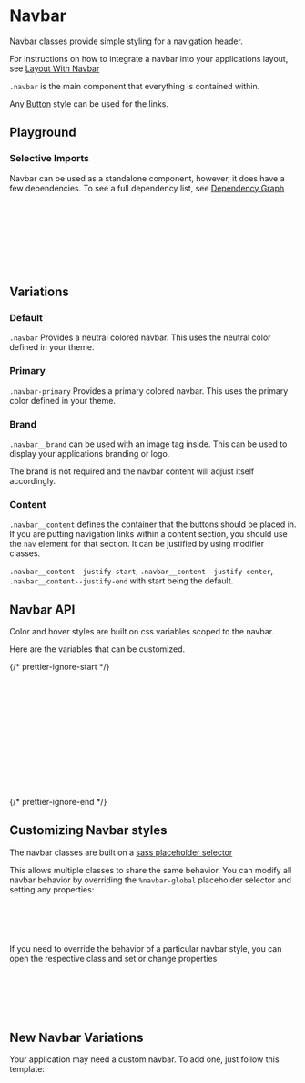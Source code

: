 

<Meta of={NavbarStories} />

# Navbar

<div
  dangerouslySetInnerHTML={{
    __html: createSourceCodeLink({ link: 'components/navbar.scss' }).outerHTML,
  }}
></div>

Navbar classes provide simple styling for a navigation header.

For instructions on how to integrate a navbar into your applications layout, see [Layout With Navbar](?path=/docs/recipes-layout--navbar)

`.navbar` is the main component that everything is contained within.

Any [Button](?path=/docs/navigation-components-button--docs#default) style can be used for the links.

## Playground

<Canvas of={NavbarStories.DefaultNavbar} />
<Controls of={NavbarStories.DefaultNavbar} />

### Selective Imports

Navbar can be used as a standalone component, however, it does have a few dependencies. To see a full dependency list, see [Dependency Graph](?path=/docs/overview-selective-imports--docs#dependencies)

```css
// Depends on
@import '@rolemodel/optics/dist/scss/core/tokens';
@import '@rolemodel/optics/dist/scss/core/base';
@import '@rolemodel/optics/dist/scss/components/icon';
@import '@rolemodel/optics/dist/scss/components/button';

// Component
@import '@rolemodel/optics/dist/scss/components/navbar';
```

## Variations

### Default

`.navbar` Provides a neutral colored navbar. This uses the neutral color defined in your theme.

<Canvas of={NavbarStories.DefaultNavbar} />

### Primary

`.navbar-primary` Provides a primary colored navbar. This uses the primary color defined in your theme.

<Canvas of={NavbarStories.PrimaryNavbar} />

### Brand

`.navbar__brand` can be used with an image tag inside. This can be used to display your applications branding or logo.

The brand is not required and the navbar content will adjust itself accordingly.

<Canvas of={NavbarStories.NoBrandNavbar} />

### Content

`.navbar__content` defines the container that the buttons should be placed in. If you are putting navigation links within a content section, you should use the `nav` element for that section. It can be justified by using modifier classes.

`.navbar__content--justify-start`, `.navbar__content--justify-center`, `.navbar__content--justify-end` with start being the default.

<Canvas of={NavbarStories.CenteredNavbar} />

<Canvas of={NavbarStories.JustifyEndNavbar} />

## Navbar API

Color and hover styles are built on css variables scoped to the navbar.

Here are the variables that can be customized.

{/* prettier-ignore-start */}
```css
// Public API
// Normal
--_op-navbar-background-color
--_op-navbar-text-color
--_op-navbar-border-color

// Height
--_op-navbar-brand-height

// Spacing
--_op-navbar-horizontal-spacing
--_op-navbar-content-spacing
--_op-navbar-content-item-spacing
```
{/* prettier-ignore-end */}

## Customizing Navbar styles

<div
  dangerouslySetInnerHTML={{
    __html: createAlert({
      title: 'Important!',
      description: 'These patterns represent how to customize the style of the navbar for your project.',
    }).outerHTML,
  }}
></div>

The navbar classes are built on a [sass placeholder selector](https://sass-lang.com/documentation/style-rules/placeholder-selectors)

This allows multiple classes to share the same behavior. You can modify all navbar behavior by overriding the `%navbar-global` placeholder selector and setting any properties:

```css
%navbar-global {
  --_op-navbar-background-color: pink;
  --_op-navbar-text-color: blue;
}
```

If you need to override the behavior of a particular navbar style, you can open the respective class and set or change properties

```css
.navbar-primary {
  --_op-navbar-brand-height: 5.4rem;
  --_op-navbar-horizontal-spacing: var(--op-space-small);
  --_op-navbar-content-item-spacing: var(--op-space-x-small);
}
```

## New Navbar Variations

<div
  dangerouslySetInnerHTML={{
    __html: createAlert({
      title: 'Important!',
      description: 'These patterns represent how to create new variations of the Navbar for your project.',
    }).outerHTML,
  }}
></div>

Your application may need a custom navbar. To add one, just follow this template:

```css
.navbar-{name} {
  @extend %navbar-global;
}
```
